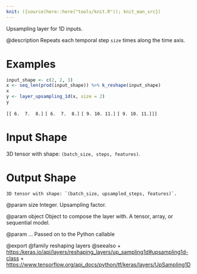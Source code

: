```yaml
---
knit: ({source(here::here("tools/knit.R")); knit_man_src})
---
```

Upsampling layer for 1D inputs.

@description
Repeats each temporal step `size` times along the time axis.

# Examples
```r
input_shape <- c(2, 2, 3)
x <- seq_len(prod(input_shape)) %>% k_reshape(input_shape)
x
y <- layer_upsampling_1d(x, size = 2)
y
```

 `[[ 6.  7.  8.]`
  `[ 6.  7.  8.]`
  `[ 9. 10. 11.]`
  `[ 9. 10. 11.]]]`

# Input Shape
3D tensor with shape: `(batch_size, steps, features)`.

# Output Shape
    3D tensor with shape: `(batch_size, upsampled_steps, features)`.

@param size
Integer. Upsampling factor.

@param object
Object to compose the layer with. A tensor, array, or sequential model.

@param ...
Passed on to the Python callable

@export
@family reshaping layers
@seealso
+ <https:/keras.io/api/layers/reshaping_layers/up_sampling1d#upsampling1d-class>
+ <https://www.tensorflow.org/api_docs/python/tf/keras/layers/UpSampling1D>

